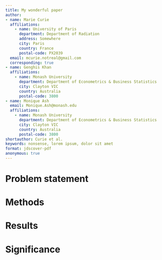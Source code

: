 ```yaml
---
title: My wonderful paper
author:
- name: Marie Curie
  affiliations:
    - name: University of Paris
      department: Department of Radiation
      address: Somewhere
      city: Paris
      country: France
      postal-code: PX2039
  email: mcurie.notreal@gmail.com
  corresponding: true
- name: Genghis Khan
  affiliations:
    - name: Monash University
      department: Department of Econometrics & Business Statistics
      city: Clayton VIC
      country: Australia
      postal-code: 3800
- name: Monique Ash
  email: Monique.Ash@monash.edu
  affiliations:
    - name: Monash University
      department: Department of Econometrics & Business Statistics
      city: Clayton VIC
      country: Australia
      postal-code: 3800
shortauthor: Curie et al.
keywords: nonsense, lorem ipsum, dolor sit amet
format: jdscover-pdf
anonymous: true
---
```



# Problem statement

# Methods

# Results

# Significance
